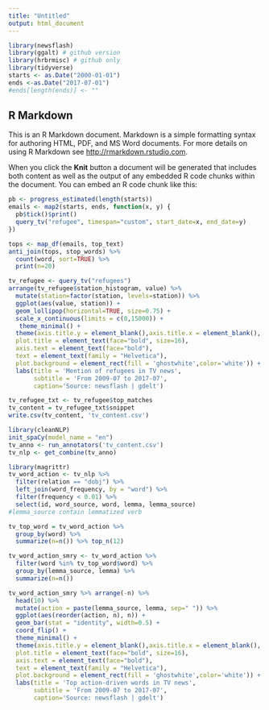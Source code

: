 ```yaml
---
title: "Untitled"
output: html_document
---
```


```r
library(newsflash)
library(ggalt) # github version
library(hrbrmisc) # github only
library(tidyverse)
starts <- as.Date("2000-01-01")
ends <-as.Date("2017-07-01")
#ends[length(ends)] <- ""


```

## R Markdown

This is an R Markdown document. Markdown is a simple formatting syntax for authoring HTML, PDF, and MS Word documents. For more details on using R Markdown see <http://rmarkdown.rstudio.com>.

When you click the **Knit** button a document will be generated that includes both content as well as the output of any embedded R code chunks within the document. You can embed an R code chunk like this:

```r
pb <- progress_estimated(length(starts))
emails <- map2(starts, ends, function(x, y) {
  pb$tick()$print()
  query_tv("refugee", timespan="custom", start_date=x, end_date=y)
})
```

```r
tops <- map_df(emails, top_text)
anti_join(tops, stop_words) %>% 
  count(word, sort=TRUE) %>% 
  print(n=20)
```

```r
tv_refugee <- query_tv("refugees")
arrange(tv_refugee$station_histogram, value) %>% 
  mutate(station=factor(station, levels=station)) %>% 
  ggplot(aes(value, station)) +
  geom_lollipop(horizontal=TRUE, size=0.75) +
  scale_x_continuous(limits = c(0,15000)) +
   theme_minimal() +
  theme(axis.title.y = element_blank(),axis.title.x = element_blank(),
  plot.title = element_text(face="bold", size=16),
  axis.text = element_text(face="bold"),
  text = element_text(family = "Helvetica"),
  plot.background = element_rect(fill = 'ghostwhite',color='white')) +
  labs(title = 'Mention of refugees in TV news', 
       subtitle = 'From 2009-07 to 2017-07',
       caption='Source: newsflash | gdelt')
```

```r
tv_refugee_txt <- tv_refugee$top_matches
tv_content = tv_refugee_txt$snippet
write.csv(tv_content, 'tv_content.csv')
```

```r
library(cleanNLP)
init_spaCy(model_name = "en")
tv_anno <- run_annotators('tv_content.csv')
tv_nlp <- get_combine(tv_anno)
```

```r
library(magrittr)
tv_word_action <- tv_nlp %>%
  filter(relation == "dobj") %>%
  left_join(word_frequency, by = "word") %>%
  filter(frequency < 0.01) %>%
  select(id, word_source, word, lemma, lemma_source) 
#lemma_source contain lemmatized verb

tv_top_word = tv_word_action %>%
  group_by(word) %>%
  summarize(n=n()) %>% top_n(12)

tv_word_action_smry <- tv_word_action %>%
  filter(word %in% tv_top_word$word) %>%
  group_by(lemma_source, lemma) %>%
  summarize(n=n())
```
```r
tv_word_action_smry %>% arrange(-n) %>%
  head(10) %>%
  mutate(action = paste(lemma_source, lemma, sep=" ")) %>%
  ggplot(aes(reorder(action, n), n)) +
  geom_bar(stat = "identity", width=0.5) +
  coord_flip() +
  theme_minimal() +
  theme(axis.title.y = element_blank(),axis.title.x = element_blank(),
  plot.title = element_text(face="bold", size=16),
  axis.text = element_text(face="bold"),
  text = element_text(family = "Helvetica"),
  plot.background = element_rect(fill = 'ghostwhite',color='white')) +
  labs(title = 'Top action-driven words in TV news', 
       subtitle = 'From 2009-07 to 2017-07',
       caption='Source: newsflash | gdelt')
```
